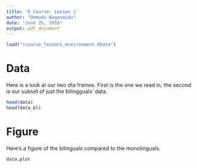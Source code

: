 ```yaml
---
title: 'R Course: Lesson 1'
author: "Demudu Naganaidu"
date: "June 25, 2016"
output: pdf_document
---
```


```r
load("rcourse_lesson1_environment.RData")
```

# Data
Here is a look at our two dta frames. First is the one we read in, the second is our subset of just the bilingguals' data.
```r
head(data)
head(data_bl)
```

# Figure
Here's a figure of the bilinguals compared to the monolinguals.
```r
data.plot
```

